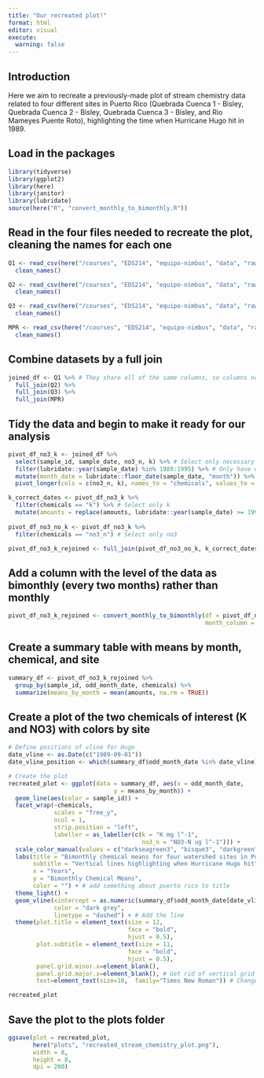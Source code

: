 ```yaml
---
title: "Our recreated plot!"
format: html
editor: visual
execute:
  warning: false
---
```


## Introduction

Here we aim to recreate a previously-made plot of stream chemistry data related to four different sites in Puerto Rico (Quebrada Cuenca 1 - Bisley, Quebrada Cuenca 2 - Bisley, Quebrada Cuenca 3 - Bisley, and Rio Mameyes Puente Roto), highlighting the time when Hurricane Hugo hit in 1989.

## Load in the packages

```r
library(tidyverse)
library(ggplot2)
library(here)
library(janitor)
library(lubridate)
source(here("R", "convert_monthly_to_bimonthly.R"))
```

## Read in the four files needed to recreate the plot, cleaning the names for each one

```r
Q1 <- read_csv(here("/courses", "EDS214", "equipo-nimbus", "data", "raw-data", "QuebradaCuenca1-Bisley.csv")) %>%
  clean_names()

Q2 <- read_csv(here("/courses", "EDS214", "equipo-nimbus", "data", "raw-data", "QuebradaCuenca2-Bisley.csv")) %>%
  clean_names()

Q3 <- read_csv(here("/courses", "EDS214", "equipo-nimbus", "data", "raw-data", "QuebradaCuenca3-Bisley.csv")) %>%
  clean_names()

MPR <- read_csv(here("/courses", "EDS214", "equipo-nimbus", "data", "raw-data", "RioMameyesPuenteRoto.csv")) %>%
  clean_names()
```

## Combine datasets by a full join

```r
joined_df <- Q1 %>% # They share all of the same columns, so columns not specified
  full_join(Q2) %>%
  full_join(Q3) %>%
  full_join(MPR)
```

## Tidy the data and begin to make it ready for our analysis

```r
pivot_df_no3_k <- joined_df %>%
  select(sample_id, sample_date, no3_n, k) %>% # Select only necessary columns
  filter(lubridate::year(sample_date) %in% 1989:1995) %>% # Only have data from 1989-1995
  mutate(month_date = lubridate::floor_date(sample_date, "month")) %>% # Make data from the day level to the month level
  pivot_longer(cols = c(no3_n, k), names_to = "chemicals", values_to = "amounts") # Make the two chemical names in a column and values in another

k_correct_dates <- pivot_df_no3_k %>%
  filter(chemicals == "k") %>% # Select only k
  mutate(amounts = replace(amounts, lubridate::year(sample_date) >= 1993, as.numeric("NA"))) # Make anything after 1993 NAs so no values plot, to roughly match the plot we are recreating
  
pivot_df_no3_no_k <- pivot_df_no3_k %>%
  filter(chemicals == "no3_n") # Select only no3

pivot_df_no3_k_rejoined <- full_join(pivot_df_no3_no_k, k_correct_dates) # Combine refined k data with the no3 data
```

## Add a column with the level of the data as bimonthly (every two months) rather than monthly

```r
pivot_df_no3_k_rejoined <- convert_monthly_to_bimonthly(df = pivot_df_no3_k_rejoined, 
                                                        month_column = month_date) 
```

## Create a summary table with means by month, chemical, and site

```r
summary_df <- pivot_df_no3_k_rejoined %>%
  group_by(sample_id, odd_month_date, chemicals) %>%
  summarize(means_by_month = mean(amounts, na.rm = TRUE))
```

## Create a plot of the two chemicals of interest (K and NO3) with colors by site

```r
# Define positions of vline for Hugo
date_vline <- as.Date(c("1989-09-01"))    
date_vline_position <- which(summary_df$odd_month_date %in% date_vline)

# Create the plot
recreated_plot <- ggplot(data = summary_df, aes(x = odd_month_date, 
                              y = means_by_month)) +
  geom_line(aes(color = sample_id)) +
  facet_wrap(~chemicals,
             scales = "free_y",
             ncol = 1,
             strip.position = "left", 
             labeller = as_labeller(c(k = "K mg l^-1", 
                                      no3_n = "NO3-N ug l^-1"))) +
  scale_color_manual(values = c("darkseagreen3", "bisque3", "darkgreen", "deepskyblue3")) +
  labs(title = "Bimonthly chemical means for four watershed sites in Puerto Rico, circa the early 1990s",
       subtitle = "Vertical lines highlighting when Hurricane Hugo hit",
       x = "Years", 
       y = "Bimonthly Chemical Means", 
       color = "") + # add something about puerto rico to title
  theme_light() +
  geom_vline(xintercept = as.numeric(summary_df$odd_month_date[date_vline_position]), 
             color = "dark grey",
             linetype = "dashed") + # Add the line
  theme(plot.title = element_text(size = 12, 
                                  face = "bold", 
                                  hjust = 0.5),
        plot.subtitle = element_text(size = 11, 
                                  face = "bold", 
                                  hjust = 0.5),
        panel.grid.minor.x=element_blank(),
        panel.grid.major.x=element_blank(), # Get rid of vertical grid lines 
        text=element_text(size=10,  family="Times New Roman")) # Change text size and font

recreated_plot
```

## Save the plot to the plots folder

```r
ggsave(plot = recreated_plot,
       here("plots", "recreated_stream_chemistry_plot.png"),
       width = 8,
       height = 8,
       dpi = 200)
```
